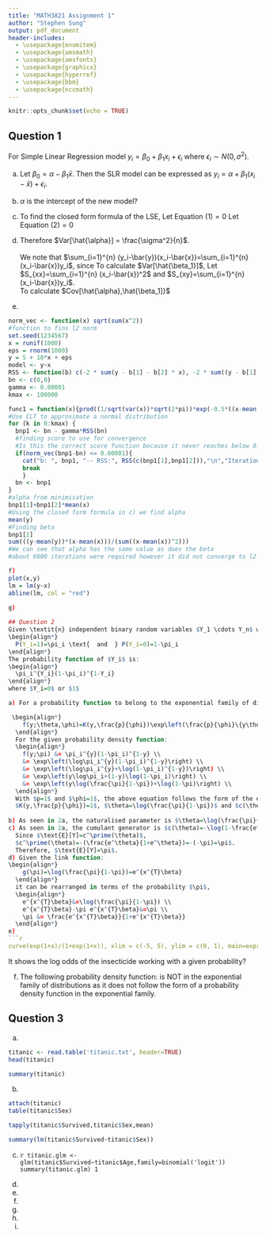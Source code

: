 ```yaml
---
title: "MATH3821 Assignment 1"
author: "Stephen Sung"
output: pdf_document
header-includes:
  - \usepackage{enumitem}
  - \usepackage{amsmath}
  - \usepackage{amsfonts}
  - \usepackage{graphicx}
  - \usepackage{hyperref}
  - \usepackage{bbm}
  - \usepackage{nccmath}
---
```


```r
knitr::opts_chunk$set(echo = TRUE)
```

## Question 1

For Simple Linear Regression model $y_i=\beta_0+\beta_1 x_i + \epsilon_i$ where $\epsilon_i \sim N(0,\sigma^2)$.

a) Let $\beta_0 = \alpha - \beta_1 \bar{x}$. Then the SLR model can be expressed as $y_i=\alpha+\beta_1(x_i-\bar{x})+\epsilon_i$.

b) $\alpha$ is the intercept of the new model?

c) To find the closed form formula of the LSE,
\begin{align}
    RSS(\beta_1) &= \sum_{i=1}^{n} [y_i-(\alpha+\beta_1(x_i-\bar{x}))]^2 \nonumber \\
    \frac{\text{d}RSS(\beta_1)}{\text{d}\alpha} &= -2 \sum_{i=1}^{n} (y_i-(\alpha+\beta_1(x_i-\bar{x})))\\
    \frac{\text{d}RSS(\beta_1)}{\text{d}\beta_1} &= -2 \sum_{i=1}^{n}   \left(y_i-(\alpha+\beta_1(x_i-\bar{x}))(x_i -\bar{x})\right)  
  \end{align}
  Let Equation $(1) = 0$
  \begin{align*}
    &-2 \sum_{i=1}^{n} (y_i-(\hat{\alpha}+\hat{\beta_1}(x_i-\bar{x}))) = 0 \\
    &\sum_{i=1}^{n} y_i - \sum_{i=1}^{n} \hat{\alpha_i} - \sum_{i=1}^{n} \hat{\beta_1}x_i + \sum_{i=1}^{n} \hat{\beta_1}\bar{x} = 0 \\
   & n \hat{\alpha_i} = \sum_{i=1}^{n} y_i - \hat{\beta_1} \sum_{i=1}^{n}x_i + n\hat{\beta_1}\bar{x} \\
    &\hat{\alpha_i} = \frac{1x}{n}\sum_{i=1}^{n} y_i -\hat{\beta_1}\bar{x}+\hat{\beta_1}\bar{x} \\
    &\hat{\alpha_i} = \bar{y}
  \end{align*}
  Let Equation $(2) = 0$ 
  \begin{align*}
    &-2 \sum_{i=1}^{n} \left(y_i-(\hat{\alpha}+\hat{\beta_1}(x_i-\bar{x}))(x_i -\bar{x})\right) = 0 \\
    &\sum_{i=1}^{n} y_i(x_i-\bar{x})-\sum_{i=1}^{n}\hat{\alpha}(x_i-\bar{x}) -\sum_{i=1}^{n} \hat{\beta_1}(x_i-\bar{x})^2 = 0 \\
    &\hat{\beta_1} \sum_{i=1}^{n} (x_i-\bar{x})^2 = \sum_{i=1}^{n} (y_i-\hat{\alpha})(x_i-\bar{x}) \\ \intertext{since $\hat{\alpha} = \bar{y}$}
    &\hat{\beta_1} = \frac{\sum_{i=1}^{n} (y_i-\bar{y})(x_i-\bar{x})}{\sum_{i=1}^{n} (x_i-\bar{x})^2}
  \end{align*}

d) 
  \begin{align*}
    Var[\hat{\alpha}] &= Var\left[ \frac{1}{n} \sum_{i=1}^{n} y_i \right] \\
    &= \frac{1}{n^2} Var \left[ \sum_{i=1}^{n} y_i \right] \\ \intertext{Since all $y_i$'s are uncorrelated}
    &= \frac{1}{n^2} \sum_{i=1}^{n} Var [y_i] \\
    &= \frac{1}{n^2} \sum_{i=1}^{n} \sigma^2 \\
    &= \frac{n \sigma^2}{n^2} \\
    &= \frac{\sigma^2}{n} \\
  \end{align*}
  Therefore $Var[\hat{\alpha}] = \frac{\sigma^2}{n}$. \
  \
  We note that $\sum_{i=1}^{n} (y_i-\bar{y})(x_i-\bar{x})=\sum_{i=1}^{n} (x_i-\bar{x})y_i$, since
  \begin{align*}
    &\sum_{i=1}^{n} (y_i-\bar{y})(x_i-\bar{x}) = \sum_{i=1}^{n} y_i(x_i-\bar{x}) - \sum_{i=1}^{n} \bar{y}(x_i-\bar{x}) \\ \intertext{and we notice that}
    &\sum_{i=1}^{n} (x_i-\bar{x}) = \sum_{i=1}^{n} x_i - \frac{1}{n}n\sum_{i=1}^{n} x_i = 0
  \end{align*}
  To calculate $Var[\hat{\beta_1}]$,
  \begin{align*}
    Var[\hat{\beta_1}]&=Var\left[\frac{\sum_{i=1}^{n} (x_i-\bar{x})y_i}{\sum_{i=1}^{n} (x_i-\bar{x})^2}\right] \\
    &= \frac{1}{\left(\sum_{i=1}^{n} (x_i-\bar{x})^2\right)^2} Var\left[\sum_{i=1}^{n}(x_i-\bar{x})y_i\right] \\
    &= \frac{1}{\left(\sum_{i=1}^{n} (x_i-\bar{x})^2\right)^2}\sum_{i=1}^{n} Var\left[(x_i-\bar{x})y_i\right] \\
    &= \frac{1}{\left(\sum_{i=1}^{n} (x_i-\bar{x})^2\right)^2}\sum_{i=1}^{n} (x_i-\bar{x}) Var\left[y_i\right] \\
    &= \frac{1}{\left(\sum_{i=1}^{n} (x_i-\bar{x})^2\right)^2}\sum_{i=1}^{n} (x_i-\bar{x}) \sigma^2 \\
    &= \frac{\sigma^2}{\sum_{i=1}^{n} (x_i-\bar{x})^2}
  \end{align*}
  Let $S_{xx}=\sum_{i=1}^{n} (x_i-\bar{x})^2$ and $S_{xy}=\sum_{i=1}^{n} (x_i-\bar{x})y_i$.
  \
  To calculate $Cov[\hat{\alpha},\hat{\beta_1]}$
  \begin{align*}
    Cov[\hat{\alpha},\hat{\beta_1]} &= Cov[\bar{y},\hat{\beta_1}] \\
    &= Cov\left[\bar{y},\frac{S_{xy}}{S_{xx}}\right] \\
    &= \frac{1}{S_{xx}}Cov\left[\bar{y},S_{xy}\right] \\
    &= \frac{1}{S_{xx}}Cov\left[\frac{1}{n}\sum_{i=1}^{n}y,S_{xy}\right] \\
    &= \frac{1}{n S_{xx}}Cov\left[ \sum_{i=1}^{n} y, \sum_{j=1}^{n} (x_j-\bar{x})y_j)\right] \\
    &= \frac{1}{n S_{xx}} \sum_{i=1}^{n} \sum_{j=1}^{n} (x_j-\bar{x}) Cov[ y_i,y_j] \\
    &= \frac{1}{n S_{xx}} \sum_{i=j}^{n} (x_i-\bar{x}) \sigma^2 \\
    &= 0
  \end{align*}
  
e) 
```r
norm_vec <- function(x) sqrt(sum(x^2))
#function to fins l2 norm
set.seed(1234567)
x = runif(1000)
eps = rnorm(1000)
y = 5 + 10*x + eps
model <- y~x
RSS <- function(b) c(-2 * sum(y - b[1] - b[2] * x), -2 * sum((y - b[1] - b[2] * x) * x))
bn <- c(0,0)
gamma <- 0.00001
kmax <- 100000

func1 = function(x){prod((1/sqrt(var(x))*sqrt(2*pi))*exp(-0.5*((x-mean(x))/sqrt(var(x)))))}
#Use CLT to approximate a normal distribution
for (k in 0:kmax) {
  bnp1 <- bn - gamma*RSS(bn)
  #finding score to use for convergence
  #Is this the correct score function because it never reaches below 0.00001
  if(norm_vec(bnp1-bn) <= 0.00001){
    cat("b: ", bnp1, "-- RSS:", RSS(c(bnp1[1],bnp1[2])),"\n","Iterations:",k,"\n")
    break
    }
  bn <- bnp1
}
#alpha from minimisation
bnp1[1]+bnp1[2]*mean(x)
#Using the closed form formula in c) we find alpha
mean(y)
#Finding beta
bnp1[2]
sum(((y-mean(y))*(x-mean(x)))/(sum((x-mean(x))^2)))
#We can see that alpha has the same value as does the beta
#about 6000 iterations were required however it did not converge to l2 norm of score being less than 0.00001

f)
plot(x,y)
lm = lm(y~x)
abline(lm, col = "red")

g)
  
## Question 2
Given \textit{n} independent binary random variables $Y_1 \cdots Y_n$ with
\begin{align*}
  P(Y_i=1)=\pi_i \text{  and  } P(Y_i=0)=1-\pi_i 
\end{align*} 
The probability function of $Y_i$ is:
\begin{align*}
  \pi_i^{Y_i}(1-\pi_i)^{1-Y_i}
\end{align*} 
where $Y_i=0$ or $1$

a) For a probability function to belong to the exponential family of distributions, it must follow the formula:

 \begin{align*}
    f(y;\theta,\phi)=K(y,\frac{p}{\phi})\exp\left(\frac{p}{\phi}\{y\theta-c(\theta)\}\right)
  \end{align*}
  For the given probability density function:
  \begin{align*}
    f(y;\pi) &= \pi_i^{y}(1-\pi_i)^{1-y} \\
    &= \exp\left(\log\pi_i^{y}(1-\pi_i)^{1-y}\right) \\
    &= \exp\left(\log\pi_i^{y}+\log(1-\pi_i)^{1-y})\right) \\
    &= \exp\left(y\log\pi_i+(1-y)\log(1-\pi_i)\right) \\
    &= \exp\left(y\log(\frac{\pi}{1-\pi})+\log(1-\pi)\right) \\
  \end{align*}
  With $p=1$ and $\phi=1$, the above equation follows the form of the exponential family of distribution where
  $K(y,\frac{p}{\phi})=1$, $\theta=\log(\frac{\pi}{1-\pi})$ and $c(\theta)=-\log(1-\pi)=-\log(1-\frac{e^{\theta}}{1+e^{\theta}})$ where $\pi=\frac{e^{\theta}}{1+e^{\theta}}$.
  
b) As seen in 2a, the naturalised parameter is $\theta=\log(\frac{\pi}{1-\pi})$
c) As seen in 2a, the cumulant generator is $c(\theta)=-\log(1-\frac{e^{\theta}}{1+e^{\theta}})$.
  Since $\text{E}[Y]=c^\prime(\theta)$,
  $c^\prime(\theta)=-(\frac{e^\theta}{1+e^\theta})=-(-\pi)=\pi$.
  Therefore, $\text{E}[Y]=\pi$.
d) Given the link function:
\begin{align*}
    g(\pi)=\log(\frac{\pi}{1-\pi})=e^{x^{T}\beta}
  \end{align*}
  it can be rearranged in terms of the probability $\pi$,
  \begin{align*}
    e^{x^{T}\beta}&=\log(\frac{\pi}{1-\pi}) \\
    e^{x^{T}\beta}-\pi e^{x^{T}\beta}&=\pi \\
    \pi &= \frac{e^{x^{T}\beta}}{1+e^{x^{T}\beta}}
  \end{align*}
e) 
```r
curve(exp(1+x)/(1+exp(1+x)), xlim = c(-5, 5), ylim = c(0, 1), main=expression(paste("Graph of", log(pi/1-pi))))
```
It shows the log odds of the insecticide working with a given probability?

f) The following probability density function:
\begin{align*}
    f(y;\theta)=\frac{1}{\phi}\exp\left(\frac{(y-\theta)}{\phi}-\exp\left[\frac{(y-\theta)}{\phi}\right]\right)
  \end{align*}
  is NOT in the exponential family of distributions as it does not follow the form of a probability density function in the exponential family.

## Question 3

a)
```r
titanic <- read.table('titanic.txt', header=TRUE)
head(titanic)
```

```r
summary(titanic)
```


b)
```r
attach(titanic)
table(titanic$Sex)
```
```r
tapply(titanic$Survived,titanic$Sex,mean)
```

```r
summary(lm(titanic$Survived~titanic$Sex))
```

c)
```r
titanic.glm <- glm(titanic$Survived~titanic$Age,family=binomial('logit'))
summary(titanic.glm)
1```


d)

e)

f)

h)

i)

j)
  
